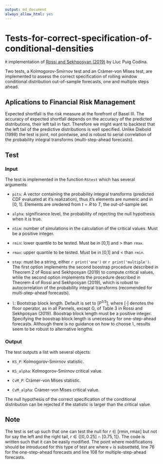 ---
output: md_document
always_allow_html: yes
---

# Tests-for-correct-specification-of-conditional-densities

`R` implementation of [Rossi and Sekhposyan (2019)](https://doi.org/10.1016/j.jeconom.2018.07.008) by Lluc Puig Codina.

Two tests, a Kolmogorov-Smirnov test and an Cràmer-von Mises test, are implemented to assess the correct specification of rolling window conditional distribution out-of-sample forecasts, one and multiple steps ahead.


## Aplications to Financial Risk Management

Expected shortfall is the risk measure at the forefront of Basel III. The accuracy of expected shortfall depends on the accuracy of the predicted distributions, their left tail in fact. Therefore we might want to backtest that the left tail of the predictive distributions is well specified. Unlike Diebold (1998) the test is joint, not pointwise, and is robust to serial correlation of the probability integral transforms (multi-step-ahead forecasts).

## Test

### Input

The test is implemented in the function `RStest` which has several arguments:

- `pits`: A vector containing the probability integral transforms (predicted CDF evaluated at it's realization), thus it's elements are numeric and in [0, 1]. Elements are oredered from $t = R$ to $T$, the out-of-sample set.

- `alpha`: significance level, the probability of rejecting the null hypothesis when it is true.

- `nSim`: number of simulations in the calculation of the critical values. Must be a positive integer.

- `rmin`: lower quantile to be tested. Must be in [0,1] and > than `rmax`.

- `rmax`: upper quantile to be tested. Must be in [0,1] and < than `rmin`.

- `step`: must be a string, either `r print('one')` or `r print('multiple')`. The first option implements the second boostrap procedure described in Theorem 2 of Rossi and Sekhposyan (2019) to compute critical values, while the second option implements the procedure described in Theorem 4 of Rossi and Sekhposyan (2019), which is robust to autocorrelation of the probability integral transforms (recomended for multi-step-ahead forecasts).

- `l`: Bootstrap block length. Default is set to $[P^{1/3}]$, where $[\cdot]$ denotes the floor operator, as in all Pannels, except G, of Table 3 in Rossi and Sekhposyan (2019). Boostrap block length must be a positive integer. Specifying the boostrap block length is unecessary for one-step-ahead forecasts. Although there is no guidance on how to choose `l`, results seem to be robust to alternative lengths.

### Output

The test outputs a list with several objects:

- `KS_P`: Kolmogorov-Smirnov statistic.

- `KS_alpha`: Kolmogorov-Smirnov critical value.

- `CvM_P`: Cràmer-von Mises statistic.

- `CvM_alpha`: Cràmer-von Mises critical value.

The null hypothesis of the correct specification of the conditional distribution can be rejected if the statistic is larger than the critical value.

## Note

The test is set up such that one can test the null for $r \in [\text{rmin}, \text{rmax}]$  but not for say the left and the right tail, $r \in \{[0, 0.25] \cap [0.75, 1]\}$. The code is written such that it can be easily modified. The point where modifications should be introduced for this type of test are where `v` is subsettetd, line 76 for the one-step-ahead forecasts and line 108 for multiple-step-ahead forecasts.